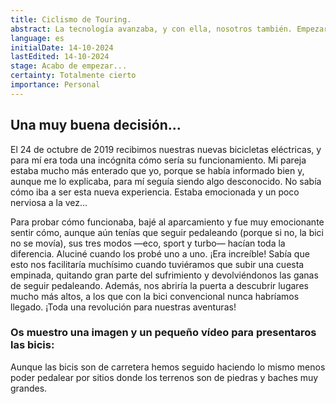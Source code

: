 ```yaml
---
title: Ciclismo de Touring.
abstract: La tecnología avanzaba, y con ella, nosotros también. Empezaron a salir al mercado las bicicletas eléctricas, y aunque nos encantaban nuestras bicis convencionales, decidimos pasarnos a las eléctricas. Aquí os dejo los motivos de esta decisión.
language: es
initialDate: 14-10-2024
lastEdited: 14-10-2024
stage: Acabo de empezar...
certainty: Totalmente cierto
importance: Personal
---
```


## Una muy buena decisión...

El 24 de octubre de 2019 recibimos nuestras nuevas bicicletas eléctricas, y para mí era toda una incógnita cómo sería su funcionamiento. Mi pareja estaba mucho más enterado que yo, porque se había informado bien y, aunque me lo explicaba, para mí seguía siendo algo desconocido. No sabía cómo iba a ser esta nueva experiencia. Estaba emocionada y un poco nerviosa a la vez...

Para probar cómo funcionaba, bajé al aparcamiento y fue muy emocionante sentir cómo, aunque aún tenías que seguir pedaleando (porque si no, la bici no se movía), sus tres modos —eco, sport y turbo— hacían toda la diferencia. Aluciné cuando los probé uno a uno. ¡Era increíble! Sabía que esto nos facilitaría muchísimo cuando tuviéramos que subir una cuesta empinada, quitando gran parte del sufrimiento y devolviéndonos las ganas de seguir pedaleando. Además, nos abriría la puerta a descubrir lugares mucho más altos, a los que con la bici convencional nunca habríamos llegado. ¡Toda una revolución para nuestras aventuras!

### **Os muestro una imagen y un pequeño vídeo para presentaros las bicis:**

Aunque las bicis son de carretera hemos seguido haciendo lo mismo menos poder pedalear por sitios donde los terrenos son de piedras y baches muy grandes.
